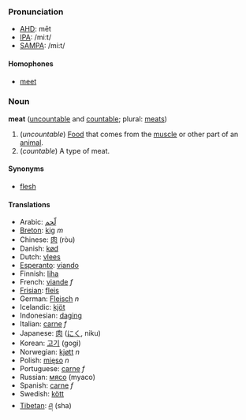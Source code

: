 === Pronunciation ===
*[[w:AHD|AHD]]: mēt
*[[w:IPA|IPA]]: /miːt/
*[[w:SAMPA|SAMPA]]: /mi:t/
==== Homophones ====
*[[meet]]

=== Noun ===
'''meat''' ([[uncountable]] and [[countable]]; plural: [[meats]])

# (''uncountable'') [[Food]] that comes from the [[muscle]] or other part of an [[animal]]. 
# (''countable'') A type of meat.

==== Synonyms ====
*[[flesh]]

==== Translations ====
*Arabic: [[لّحم]]
*[[Breton]]: [[kig]] ''m''
*Chinese: [[肉]] (ròu)
*Danish: [[kød]]
*Dutch: [[vlees]]
*[[Esperanto]]: [[viando]]
*Finnish: [[liha]]
*French: [[viande]] ''f''
*[[Frisian]]: [[fleis]]
*German: [[Fleisch]] ''n''
*Icelandic: [[kjöt]]
*Indonesian: [[daging]]
*Italian: [[carne]] ''f''
*Japanese: [[肉]] ([[にく]], niku)
*Korean: [[고기]] (gogi)
*Norwegian: [[kjøtt]] ''n''
*Polish: [[mięso]] ''n''
*Portuguese: [[carne]] ''f''
*Russian: [[мясо]] (myaco)
*Spanish: [[carne]] ''f''
*Swedish: [[kött]]
*[[Tibetan]]: [[ཤ]] (sha)